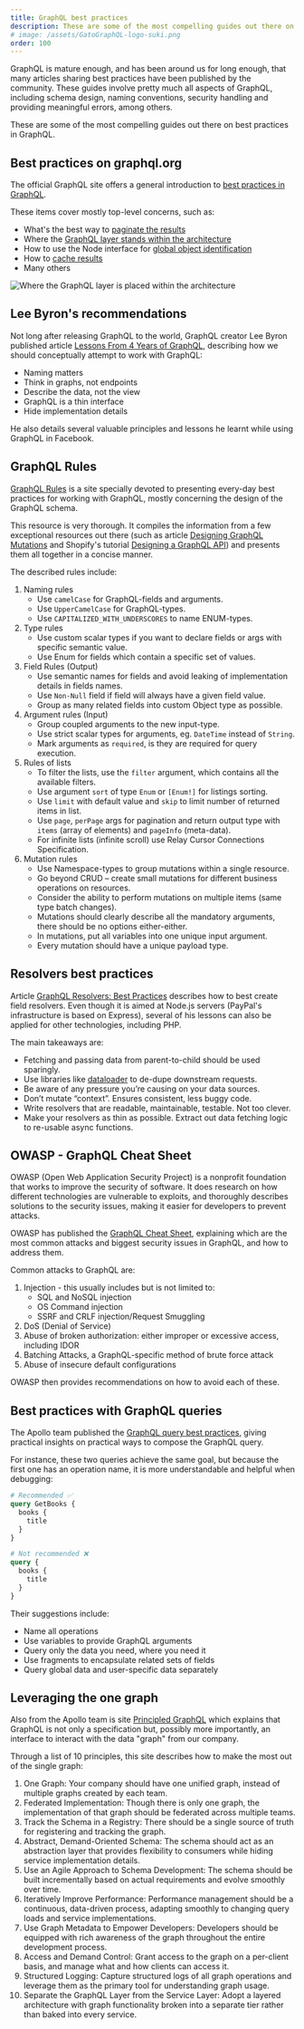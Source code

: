 ```yaml
---
title: GraphQL best practices
description: These are some of the most compelling guides out there on best practices in GraphQL.
# image: /assets/GatoGraphQL-logo-suki.png
order: 100
---
```


GraphQL is mature enough, and has been around us for long enough, that many articles sharing best practices have been published by the community. These guides involve pretty much all aspects of GraphQL, including schema design, naming conventions, security handling and providing meaningful errors, among others.

These are some of the most compelling guides out there on best practices in GraphQL.

## Best practices on graphql.org

The official GraphQL site offers a general introduction to [best practices in GraphQL](https://graphql.org/learn/best-practices/).

These items cover mostly top-level concerns, such as:

- What's the best way to [paginate the results](https://graphql.org/learn/pagination/)
- Where the [GraphQL layer stands within the architecture](https://graphql.org/learn/thinking-in-graphs/#business-logic-layer)
- How to use the Node interface for [global object identification](https://graphql.org/learn/global-object-identification/)
- How to [cache results](https://graphql.org/learn/caching/)
- Many others

![Where the GraphQL layer is placed within the architecture](/assets/guides/downstream/resources/business_layer.png "Where the GraphQL layer is placed within the architecture")

## Lee Byron's recommendations

Not long after releasing GraphQL to the world, GraphQL creator Lee Byron published article [Lessons From 4 Years of GraphQL](https://www.graphql.com/articles/4-years-of-graphql-lee-byron), describing how we should conceptually attempt to work with GraphQL:

- Naming matters
- Think in graphs, not endpoints
- Describe the data, not the view
- GraphQL is a thin interface
- Hide implementation details

He also details several valuable principles and lessons he learnt while using GraphQL in Facebook.

## GraphQL Rules

[GraphQL Rules](https://graphql-rules.onrender.com/) is a site specially devoted to presenting every-day best practices for working with GraphQL, mostly concerning the design of the GraphQL schema.

This resource is very thorough. It compiles the information from a few exceptional resources out there (such as article [Designing GraphQL Mutations](https://www.apollographql.com/blog/graphql/basics/designing-graphql-mutations/) and Shopify's tutorial [Designing a GraphQL API](https://github.com/Shopify/graphql-design-tutorial/blob/master/TUTORIAL.md)) and presents them all together in a concise manner.

The described rules include:

1. Naming rules
    - Use `camelCase` for GraphQL-fields and arguments.
    - Use `UpperCamelCase` for GraphQL-types.
    - Use `CAPITALIZED_WITH_UNDERSCORES` to name ENUM-types.
2. Type rules
    - Use custom scalar types if you want to declare fields or args with specific semantic value.
    - Use Enum for fields which contain a specific set of values.
3. Field Rules (Output)
    - Use semantic names for fields and avoid leaking of implementation details in fields names.
    - Use `Non-Null` field if field will always have a given field value.
    - Group as many related fields into custom Object type as possible.
4. Argument rules (Input)
    - Group coupled arguments to the new input-type.
    - Use strict scalar types for arguments, eg. `DateTime` instead of `String`.
    - Mark arguments as `required`, is they are required for query execution.
5. Rules of lists
    - To filter the lists, use the `filter` argument, which contains all the available filters.
    - Use argument `sort` of type `Enum` or `[Enum!]` for listings sorting.
    - Use `limit` with default value and `skip` to limit number of returned items in list.
    - Use `page`, `perPage` args for pagination and return output type with `items` (array of elements) and `pageInfo` (meta-data).
    - For infinite lists (infinite scroll) use Relay Cursor Connections Specification.
6. Mutation rules
    - Use Namespace-types to group mutations within a single resource.
    - Go beyond CRUD – create small mutations for different business operations on resources.
    - Consider the ability to perform mutations on multiple items (same type batch changes).
    - Mutations should clearly describe all the mandatory arguments, there should be no options either-either.
    - In mutations, put all variables into one unique input argument.
    - Every mutation should have a unique payload type.

## Resolvers best practices

Article [GraphQL Resolvers: Best Practices](https://medium.com/paypal-tech/graphql-resolvers-best-practices-cd36fdbcef55) describes how to best create field resolvers. Even though it is aimed at Node.js servers (PayPal's infrastructure is based on Express), several of his lessons can also be applied for other technologies, including PHP.

The main takeaways are:

- Fetching and passing data from parent-to-child should be used sparingly.
- Use libraries like [dataloader](https://github.com/facebook/dataloader) to de-dupe downstream requests.
- Be aware of any pressure you’re causing on your data sources.
- Don’t mutate “context”. Ensures consistent, less buggy code.
- Write resolvers that are readable, maintainable, testable. Not too clever.
- Make your resolvers as thin as possible. Extract out data fetching logic to re-usable async functions.

## OWASP - GraphQL Cheat Sheet

OWASP (Open Web Application Security Project) is a nonprofit foundation that works to improve the security of software. It does research on how different technologies are vulnerable to exploits, and thoroughly describes solutions to the security issues, making it easier for developers to prevent attacks.

OWASP has published the [GraphQL Cheat Sheet](https://cheatsheetseries.owasp.org/cheatsheets/GraphQL_Cheat_Sheet.html), explaining which are the most common attacks and biggest security issues in GraphQL, and how to address them.

Common attacks to GraphQL are:

1. Injection - this usually includes but is not limited to:
    - SQL and NoSQL injection
    - OS Command injection
    - SSRF and CRLF injection/Request Smuggling
2. DoS (Denial of Service)
3. Abuse of broken authorization: either improper or excessive access, including IDOR
4. Batching Attacks, a GraphQL-specific method of brute force attack
5. Abuse of insecure default configurations

OWASP then provides recommendations on how to avoid each of these.

## Best practices with GraphQL queries

The Apollo team published the [GraphQL query best practices](https://www.apollographql.com/docs/react/data/operation-best-practices/), giving practical insights on practical ways to compose the GraphQL query.

For instance, these two queries achieve the same goal, but because the first one has an operation name, it is more understandable and helpful when debugging:

```graphql
# Recommended ✅
query GetBooks {
  books {
    title
  }
}

# Not recommended ❌
query {
  books {
    title
  }
}
```

Their suggestions include:

- Name all operations
- Use variables to provide GraphQL arguments
- Query only the data you need, where you need it
- Use fragments to encapsulate related sets of fields
- Query global data and user-specific data separately

## Leveraging the one graph

Also from the Apollo team is site [Principled GraphQL](https://principledgraphql.com/) which explains that GraphQL is not only a specification but, possibly more importantly, an interface to interact with the data "graph" from our company.

Through a list of 10 principles, this site describes how to make the most out of the single graph:

1. One Graph: Your company should have one unified graph, instead of multiple graphs created by each team.
2. Federated Implementation: Though there is only one graph, the implementation of that graph should be federated across multiple teams.
3. Track the Schema in a Registry: There should be a single source of truth for registering and tracking the graph.
4. Abstract, Demand-Oriented Schema: The schema should act as an abstraction layer that provides flexibility to consumers while hiding service implementation details.
5. Use an Agile Approach to Schema Development: The schema should be built incrementally based on actual requirements and evolve smoothly over time.
6. Iteratively Improve Performance: Performance management should be a continuous, data-driven process, adapting smoothly to changing query loads and service implementations.
7. Use Graph Metadata to Empower Developers: Developers should be equipped with rich awareness of the graph throughout the entire development process.
8. Access and Demand Control: Grant access to the graph on a per-client basis, and manage what and how clients can access it.
9. Structured Logging: Capture structured logs of all graph operations and leverage them as the primary tool for understanding graph usage.
10. Separate the GraphQL Layer from the Service Layer: Adopt a layered architecture with graph functionality broken into a separate tier rather than baked into every service.
